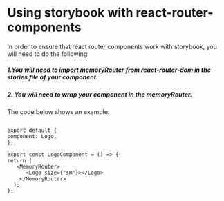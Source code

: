 # Using storybook with react-router-components

In order to ensure that react router components work with storybook, you will need to do the following:

##### 1.You will need to import memoryRouter from react-router-dom in the stories file of your component.

##### 2. You will need to wrap your component in the memoryRouter.

The code below shows an example:

```

export default {
component: Logo,
};

export const LogoComponent = () => {
return (
   <MemoryRouter>
      <Logo size={"sm"}></Logo>
    </MemoryRouter>
  );
};

```
